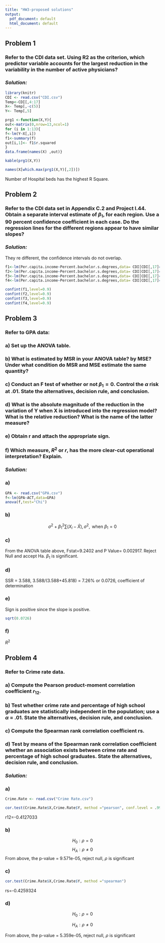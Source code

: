 ```yaml
---
title: "HW3-proposed solutions"
output:
  pdf_document: default
  html_document: default
---
```


## Problem 1
### Refer to the CDI data set. Using R2 as the criterion, which predictor variable accounts for the largest reduction in the variability in the number of active physicians?

### _Solution:_

```r
library(knitr)
CDI <- read.csv("CDI.csv")
Temp<-CDI[,4:17]
X<- Temp[,-c(5)]
Y<- Temp[,5]

prg1 <-function(X,Y){
out<-matrix(0,nrow=13,ncol=1)
for (i in 1:13){
f<-lm(Y~X[,i])
f1<-summary(f)
out[i,1]<- f1$r.squared
} 
data.frame(names(X) ,out)} 

kable(prg1(X,Y))

names(X[which.max(prg1(X,Y)[,2])])
```
Number of Hospital beds has the highest R Square.


## Problem 2
### Refer to the CDI data set in Appendix C.2 and Project l.44. Obtain a separate interval estimate of $\beta_1$, for each region. Use a 90 percent confidence coefficient in each case. Do the regression lines for the different regions appear to have similar slopes?

### _Solution:_

They re different, the confidence intervals do not overlap.

```r
f1<-lm(Per.capita.income~Percent.bachelor.s.degrees,data= CDI[CDI[,17]==1,])
f2<-lm(Per.capita.income~Percent.bachelor.s.degrees,data= CDI[CDI[,17]==2,])
f3<-lm(Per.capita.income~Percent.bachelor.s.degrees,data= CDI[CDI[,17]==3,])
f4<-lm(Per.capita.income~Percent.bachelor.s.degrees,data= CDI[CDI[,17]==4,])

confint(f1,level=0.9)
confint(f2,level=0.9)
confint(f3,level=0.9)
confint(f4,level=0.9)

```


## Problem 3
### Refer to GPA data:
### a)	Set up the ANOVA table.
### b) What is estimated by MSR in your ANOVA table? by MSE? Under what condition do MSR and MSE estimate the same quantity?
### c)	Conduct an F test of whether or not $\beta_1 = 0$. Control the $\alpha$ risk at .01. State the alternatives, decision rule, and conclusion.
### d) What is the absolute magnitude of the reduction in the variation of Y when X is introduced into the regression model? What is the relative reduction? What is the name of the latter measure?
### e) Obtain r and attach the appropriate sign.
### f) Which measure, $R^2$ or $r$, has the more clear-cut operational interpretation? Explain.

### _Solution:_
### a)

```r
GPA <- read.csv("GPA.csv")
f<-lm(GPA~ACT,data=GPA)
anova(f,test="Chi")

```




### b)

$$\sigma^2 + \beta_1^2 \sum\left(X_i - \hat{X} \right), \sigma^2, \text{ when } \beta_1 =0$$



### c)

From the ANOVA table above, Fstat=9.2402 and P Value= 0.002917. 
Reject Null and accept Ha. $\beta_1$ is significant.

### d)

SSR = 3.588, 3.588/(3.588+45.818) = 7.26% or 0.0726, coefficient of determination

### e)

Sign is positive since the slope is positive.

```r
sqrt(0.0726)
```

### f)

$R^2$


## Problem 4
### Refer to Crime rate data. 
### a) Compute the Pearson product-moment correlation coefficient $r_{12}$.
### b) Test whether crime rate and percentage of high school graduates are statistically independent in the population; use a $\alpha$ = .01. State the alternatives, decision rule, and conclusion.
### c) Compute the Spearman rank correlation coefficient rs.
### d) Test by means of the Spearman rank correlation coefficient whether an association exists between crime rate and percentage of high school graduates. State the alternatives, decision rule, and conclusion.

### _Solution:_
### a)
```r
Crime.Rate <- read.csv("Crime Rate.csv")

cor.test(Crime.Rate$X,Crime.Rate$Y, method ="pearson", conf.level = .99)
```

r12=-0.4127033


### b)

$$H_0:\rho = 0$$
$$H_A: \rho \ne 0$$
From above, the p-value = 9.571e-05, reject null, $\rho$ is significant 



### c)

```r
cor.test(Crime.Rate$X,Crime.Rate$Y, method ="spearman")
```

rs=-0.4259324

### d) 

$$H_0:\rho = 0$$

$$H_A: \rho \ne 0$$

From above, the p-value = 5.359e-05, reject null, $\rho$ is significant
